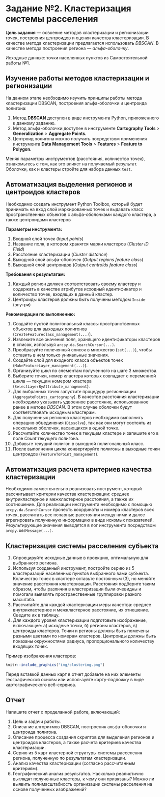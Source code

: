 # Задание №2. Кластеризация системы расселения {#points-clust-work}

__Цель задания__ — освоение методов кластеризации и регионизации точек, построения центроидов и оценки качества кластеризации. В качестве метода кластеризации предлагается использовать _DBSCAN_. В качестве метода построения региона — _альфа-оболочку_.

Исходные данные: точки населенных пунктов из Самостоятельной работы №1.

## Изучение работы методов кластеризации и регионизации {-}

На данном этапе необходимо изучить принципы работы метода кластеризации DBSCAN, построения альфа-оболочки и центроида полигона:

1. Метод __DBSCAN__ доступен в виде инструмента Python, приложенного к данному заданию.
2. Метод альфа-оболочки доступен в инструменте __Cartography Tools__ > __Generalization__ > __Aggregate Points__.
3. Центроид полигона можно получить посредством применения инструмента __Data Management Tools__ > __Features__ > __Feature to Polygon__.

Меняя параметры инструментов (расстояния, количество точек), ознакомьтесь с тем, как это влияет на получаемый результат. Оболочки, как и кластеры стройте для набора данных `test`.

## Автоматизация выделения регионов и центроидов кластеров {-}

Необходимо создать инструмент Python Toolbox, который будет принимать на вход слой маркированных точек и выдавать класс пространственных объектов с альфа-оболочками каждого кластера, а также центроидами кластеров

__Параметры инструмента:__

1. Входной слой точек (_Input points_)
2. Название поля, в котором хранятся марки кластеров (_Cluster ID Field_)
3. Расстояние кластеризации (_Сluster distance_)
4. Выходной слой альфа-оболочек (_Output regions feature class_)
5. Выходной слой центроидов (_Output centroids feature class_)

__Требования к результатам:__

1. Каждый регион должен соответствовать своему кластеру и содержать в качестве атрибутов исходный идентификатор и количество точек, входящих в данный кластер.
2. Центроиды кластеров должны быть получены методом `Inside` (внутри)

__Рекомендации по выполнению:__

1. Создайте пустой полигональный классы пространственных объектов для выходных полигонов (`CreateFeatureclass_management(...)`).
2. Извлеките все значения поля, хранящего идентификаторы кластеров в список, используя `arcpy.da.SearchCursor(...)`.
3. Преобразуйте полeченный список в множество (`set(...)`), чтобы оставить в нем только уникальные значения.
4. Создайте слой для входного класса объектов точек (`MakeFeatureLayer_management(...)`).
5. Организуйте цикл по элементам полученного на шаге 3 множества.
6. Выберите точки, номер кластера которых совпадает с переменной цикла — текущим номером кластера (`SelectLayerByAttribute_management`).
7. Для выбранных точек запустите процедуру регионизации (`AggregatePoints_cartography`).  В качестве расстояния кластеризации необходимо указывать удвоенное расстояние, использованное ранее в методе _DBSCAN_. В этом случае оболочки будут соответствовать исходным кластерам.
8. Для полученных регионов кластеров необходимо выполнить операцию объединения (`Dissolve`), так как они могут состоять из нескольких оболочек, касающихся в одной точке.
9. Рассчитайте количество точек в текущем кластере и запишите его в поле _Count_ текущего полигона.
10. Добавьте текущий полигон в выходной полигональный класс.
11. После выполнения цикла конвертируйте полигоны в выходные точки центроидов (`FeatureToPoint_management`).

## Автоматизация расчета критериев качества кластеризации {-}

Необходимо самостоятельно реализовать инструмент, который рассчитывает критерии качества кластеризации: среднее внутрикластерное и межкластерное расстояния, а также их соотношение. Для реализации инструмента необходимо с помощью `arcpy.da.SearchCursor` прочесть координаты и номера кластеров всех точек, рассчитать все попарные расстояния между ними и далее агрегировать полученную информацию в виде искомых показателей. Результирующие значения выводятся в лог инструмента посредством `arcpy.AddMessage(...)`.

## Кластеризация системы расселения субъекта {-}

1. Cпроецируйте исходные данные в проекцию, оптимальную для выбранного региона. 
2. Используя созданный инструмент, постройте серию из 5 кластеризаций населенных пунктов выбранного вами субъекта. Количество точек в кластере оставьте постоянным (3), но меняйте значение расстояния кластеризации. Расстояния подберите таким образом, чтобы различия в кластеризации были очевидны и помогали выявлять пространственные группировки разного масштаба.
3. Рассчитайте для каждой кластеризации меры качества: среднее внутрикластерное и межкластерное расстояние, их отношение. Сведите их в таблицу.
4. Для каждого уровня кластеризации подготовьте изображение, включающее: а) исходные точки, б) регионы кластеров, в) центроиды кластеров. Точки и регионы должны быть помечены разными цветами по номерам кластеров. Центроиды должны быть показаны окружностями радиуса, пропорционального количеству входящих точек. 

Пример изображения кластеров:
```r
knitr::include_graphics("img/clustering.png")
```

Перед вставкой данных карт в отчет добавьте на них элементы географической основы или используйте карту-подложку в виде картографического веб-сервиса.

## Отчет {-}

Напишите отчет о проделанной работе, включающий:

1. Цель и задачи работы.
2. Описание алгоритмов DBSCAN, построения альфа-оболочки и центроида полигона.
3. Описание процесса создания скриптов для выделения регионов и центроидов кластеров, а также расчета критериев качества кластеризации.
4. Серию из 5 карт кластерной структуры системы расселения региона, полученную по результатам кластеризации.
5. Анализ качества кластеризации (согласно рассчитанным критериям).
6. Географический анализ результатов. Насколько реалистично выглядят полученные кластеры, к чему они привязаны? Можно ли выявить полимасштабность организации системы расселения на основе полученных изображений?